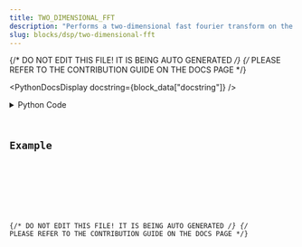 ```yaml
---
title: TWO_DIMENSIONAL_FFT
description: "Performs a two-dimensional fast fourier transform on the input matrix."
slug: blocks/dsp/two-dimensional-fft
---
```


{/* DO NOT EDIT THIS FILE! IT IS BEING AUTO GENERATED */}
{/* PLEASE REFER TO THE CONTRIBUTION GUIDE ON THE DOCS PAGE */}


<PythonDocsDisplay docstring={block_data["docstring"]} />
<details>
<summary>Python Code</summary>



<Code code={pythonCode} lang="py" wrap theme="dracula" />

[Find this Flojoy Block on GitHub](https://github.com/flojoy-ai/blocks/blob/main/blocks/DSP/TWO_DIMENSIONAL_FFT/TWO_DIMENSIONAL_FFT.py)

</details>

## Example


<GetHelpWidget />


<AppDisplay app={app} blockName="TWO_DIMENSIONAL_FFT" client:visible />


<Example />

{/* DO NOT EDIT THIS FILE! IT IS BEING AUTO GENERATED */}
{/* PLEASE REFER TO THE CONTRIBUTION GUIDE ON THE DOCS PAGE */}
